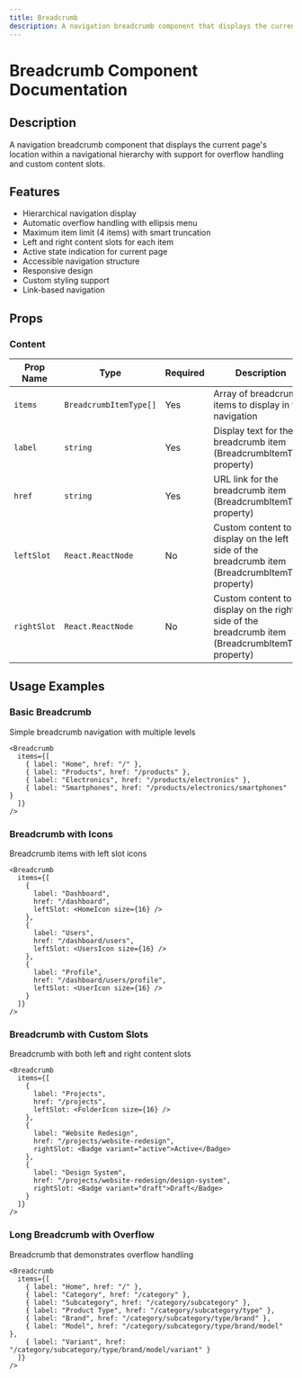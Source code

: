 ```yaml
---
title: Breadcrumb
description: A navigation breadcrumb component that displays the current page's location within a navigational hierarchy with support for overflow handling and custom content slots.
---
```



# Breadcrumb Component Documentation

## Description
A navigation breadcrumb component that displays the current page's location within a navigational hierarchy with support for overflow handling and custom content slots.

## Features
- Hierarchical navigation display
- Automatic overflow handling with ellipsis menu
- Maximum item limit (4 items) with smart truncation
- Left and right content slots for each item
- Active state indication for current page
- Accessible navigation structure
- Responsive design
- Custom styling support
- Link-based navigation

## Props

### Content

| Prop Name | Type | Required | Description | Default Value |
|-----------|------|----------|-------------|---------------|
| `items` | `BreadcrumbItemType[]` | Yes | Array of breadcrumb items to display in the navigation | `-` |
| `label` | `string` | Yes | Display text for the breadcrumb item (BreadcrumbItemType property) | `-` |
| `href` | `string` | Yes | URL link for the breadcrumb item (BreadcrumbItemType property) | `-` |
| `leftSlot` | `React.ReactNode` | No | Custom content to display on the left side of the breadcrumb item (BreadcrumbItemType property) | `undefined` |
| `rightSlot` | `React.ReactNode` | No | Custom content to display on the right side of the breadcrumb item (BreadcrumbItemType property) | `undefined` |

## Usage Examples

### Basic Breadcrumb
Simple breadcrumb navigation with multiple levels

```tsx
<Breadcrumb 
  items={[
    { label: "Home", href: "/" },
    { label: "Products", href: "/products" },
    { label: "Electronics", href: "/products/electronics" },
    { label: "Smartphones", href: "/products/electronics/smartphones" }
  ]}
/>
```

### Breadcrumb with Icons
Breadcrumb items with left slot icons

```tsx
<Breadcrumb 
  items={[
    { 
      label: "Dashboard", 
      href: "/dashboard",
      leftSlot: <HomeIcon size={16} />
    },
    { 
      label: "Users", 
      href: "/dashboard/users",
      leftSlot: <UsersIcon size={16} />
    },
    { 
      label: "Profile", 
      href: "/dashboard/users/profile",
      leftSlot: <UserIcon size={16} />
    }
  ]}
/>
```

### Breadcrumb with Custom Slots
Breadcrumb with both left and right content slots

```tsx
<Breadcrumb 
  items={[
    { 
      label: "Projects", 
      href: "/projects",
      leftSlot: <FolderIcon size={16} />
    },
    { 
      label: "Website Redesign", 
      href: "/projects/website-redesign",
      rightSlot: <Badge variant="active">Active</Badge>
    },
    { 
      label: "Design System", 
      href: "/projects/website-redesign/design-system",
      rightSlot: <Badge variant="draft">Draft</Badge>
    }
  ]}
/>
```

### Long Breadcrumb with Overflow
Breadcrumb that demonstrates overflow handling

```tsx
<Breadcrumb 
  items={[
    { label: "Home", href: "/" },
    { label: "Category", href: "/category" },
    { label: "Subcategory", href: "/category/subcategory" },
    { label: "Product Type", href: "/category/subcategory/type" },
    { label: "Brand", href: "/category/subcategory/type/brand" },
    { label: "Model", href: "/category/subcategory/type/brand/model" },
    { label: "Variant", href: "/category/subcategory/type/brand/model/variant" }
  ]}
/>
```
